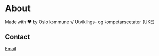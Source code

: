 
<Meta title="Made with ♥/About" />

# About

Made with ♥ by Oslo kommune v/ Utviklings- og kompetanseetaten (UKE)

## Contact

[Email](mailto:devnull@uke.oslo.kommune.no)
